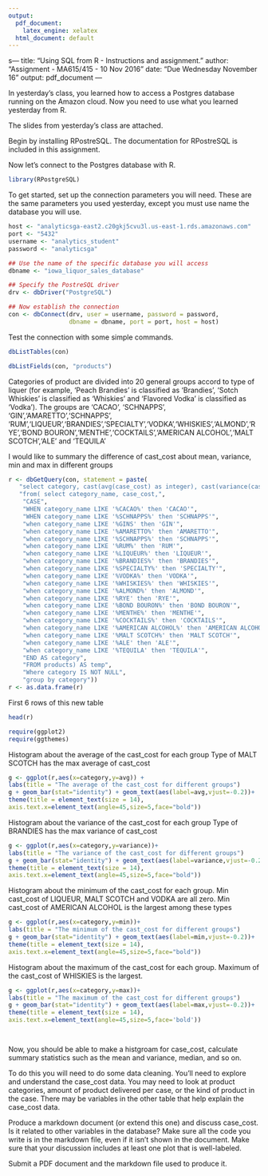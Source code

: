 ```yaml
---
output:
  pdf_document: 
    latex_engine: xelatex
  html_document: default
---
```

s---
title: "Using SQL from R - Instructions and assignment."
author: "Assignment - MA615/415 - 10 Nov 2016"
date: "Due Wednesday November 16"
output: pdf_document
---

In yesterday's class, you learned how to access a Postgres database running on the Amazon cloud. Now you need to use what you learned yesterday from R.

The slides from yesterday's class are attached.

Begin by installing RPostreSQL.  The documentation for RPostreSQL is included in this assignment.

Now let's connect to the Postgres database with R.


```r

library(RPostgreSQL)
```


To get started, set up the connection parameters you will need.
These are the same parameters you used yesterday, except you must use name the database you will use.

```r
host <- "analyticsga-east2.c20gkj5cvu3l.us-east-1.rds.amazonaws.com"
port <- "5432"
username <- "analytics_student"
password <- "analyticsga"

## Use the name of the specific database you will access
dbname <- "iowa_liquor_sales_database"

## Specify the PostreSQL driver
drv <- dbDriver("PostgreSQL")

## Now establish the connection
con <- dbConnect(drv, user = username, password = password, 
                 dbname = dbname, port = port, host = host)
```

Test the connection with some simple commands. 

```r

dbListTables(con)

dbListFields(con, "products")

```

Categories of product are divided into 20 general groups accord to type of liquer (for example, 'Peach Brandies' is classified as 'Brandies', 'Sotch Whiskies' is classified as 'Whiskies' and 'Flavored Vodka' is classified as 'Vodka').
The groups are 'CACAO', 'SCHNAPPS', 'GIN','AMARETTO','SCHNAPPS', 'RUM','LIQUEUR','BRANDIES','SPECIALTY','VODKA','WHISKIES','ALMOND','RYE','BOND BOURON','MENTHE','COCKTAILS','AMERICAN ALCOHOL','MALT SCOTCH','ALE' and 'TEQUILA'

I would like to summary the difference of cast_cost about mean, variance, min and max in different groups
```r
r <- dbGetQuery(con, statement = paste(
   "select category, cast(avg(case_cost) as integer), cast(variance(case_cost) as integer),cast(min(case_cost) as integer),cast(max(case_cost) as integer)",
   "from( select category_name, case_cost,",
    "CASE",
    "WHEN category_name LIKE '%CACAO%' then 'CACAO'",
    "WHEN category_name LIKE '%SCHNAPPS%' then 'SCHNAPPS'",
    "when category_name LIKE '%GINS' then 'GIN'",
    "when category_name LIKE '%AMARETTO%' then 'AMARETTO'",
    "when category_name LIKE '%SCHNAPPS%' then 'SCHNAPPS'",
    "when category_name LIKE '%RUM%' then 'RUM'",
    "when category_name LIKE '%LIQUEUR%' then 'LIQUEUR'",
    "when category_name LIKE '%BRANDIES%' then 'BRANDIES'",
    "when category_name LIKE '%SPECIALTY%' then 'SPECIALTY'",
    "when category_name LIKE '%VODKA%' then 'VODKA'",
    "when category_name LIKE '%WHISKIES%' then 'WHISKIES'",
    "when category_name LIKE '%ALMOND%' then 'ALMOND'",
    "when category_name LIKE '%RYE' then 'RYE'",
    "when category_name LIKE '%BOND BOURON%' then 'BOND BOURON'",
    "when category_name LIKE '%MENTHE%' then 'MENTHE'",
    "when category_name LIKE '%COCKTAILS%' then 'COCKTAILS'",
    "when category_name LIKE '%AMERICAN ALCOHOL%' then 'AMERICAN ALCOHOL'",
    "when category_name LIKE '%MALT SCOTCH%' then 'MALT SCOTCH'",
    "when category_name LIKE '%ALE' then 'ALE'",
    "when category_name LIKE '%TEQUILA' then 'TEQUILA'",
    "END AS category",
    "FROM products) AS temp",
    "Where category IS NOT NULL",
    "group by category"))
r <- as.data.frame(r)
```

First 6 rows of this new table
```r
head(r)
```

```r
require(ggplot2)
require(ggthemes)
```

Histogram about the average of the cast_cost for each group
Type of MALT SCOTCH has the max average of cast_cost


```r
g <- ggplot(r,aes(x=category,y=avg)) +
labs(title = "The average of the cast_cost for different groups")
g + geom_bar(stat="identity") + geom_text(aes(label=avg,vjust=-0.2))+
theme(title = element_text(size = 14),
axis.text.x=element_text(angle=45,size=5,face="bold"))
```

Histogram about the variance of the cast_cost for each group
Type of BRANDIES has the max variance of cast_cost


```r


g <- ggplot(r,aes(x=category,y=variance))+
labs(title = "The variance of the cast_cost for different groups")
g + geom_bar(stat="identity") + geom_text(aes(label=variance,vjust=-0.2))+
theme(title = element_text(size = 14),
axis.text.x=element_text(angle=45,size=5,face="bold"))
```

Histogram about the minimum of the cast_cost for each group.
Min cast_cost of LIQUEUR, MALT SCOTCH and VODKA are all zero.
Min cast_cost of AMERICAN ALCOHOL is the largest among these types


```r


g <- ggplot(r,aes(x=category,y=min))+
labs(title = "The minimum of the cast_cost for different groups")
g + geom_bar(stat="identity") + geom_text(aes(label=min,vjust=-0.2))+
theme(title = element_text(size = 14),
axis.text.x=element_text(angle=45,size=5,face="bold"))
```

Histogram about the maximum of the cast_cost for each group. 
Maximum of the cast_cost of WHISKIES is the largest. 


```r


g <- ggplot(r,aes(x=category,y=max))+
labs(title = "The maximum of the cast_cost for different groups")
g + geom_bar(stat="identity") + geom_text(aes(label=max,vjust=-0.2))+
theme(title = element_text(size = 14),
axis.text.x=element_text(angle=45,size=5,face='bold'))




```

Now, you should be able to make a histgroam for case_cost, calculate summary statistics such as the mean and variance, median, and so on.

To do this you will need to do some data cleaning. You'll need to explore and understand the case_cost data.  You may need to look at product categories, amount of product delivered per case, or the kind of product in the case.  There may be variables in the other table that help explain the case_cost data.


Produce a markdown document (or extend this one) and discuss case_cost. Is it related to other variables in the database?  Make sure all the code you write is in the markdown file, even if it isn't shown in the document.  Make sure that your discussion includes at least one plot that is well-labeled.  

Submit a PDF document and the markdown file used to produce it.











